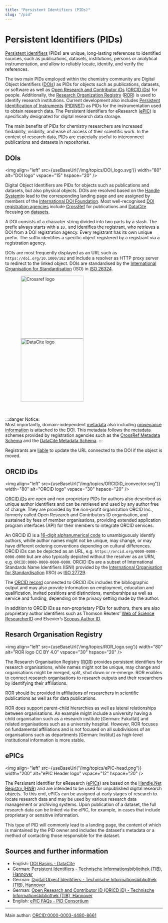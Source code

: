 ```yaml
---
title: "Persistent Identifiers (PIDs)"
slug: "/pid"
---
```


# Persistent Identifiers (PIDs)


[Persistent identifiers](https://doi.org/10.5334/dsj-2017-009) (PIDs) are unique, long-lasting references to identified sources, such as publications, datasets, institutions, persons or analytical instrumentation, and allow to reliably locate, identify, and verify the references.

The two main PIDs employed within the chemistry community are Digital Object Identifiers ([DOIs](https://www.doi.org/)) as PIDs for objects such as publications, datasets, or software as well as [Open Research and Contributor iDs](https://doi.org/10.1087/20120404) ([ORCID iDs](https://orchid.org/)) for people. Additionally, the [Research Organization Registry](https://doi.org/10.6087/kcse.192) ([ROR](https://ror.org/)) is used to identify research institutions. Current development also includes [Persistent Identification of Instruments](https://doi.org/10.5334/dsj-2020-018) ([PIDINST](https://docs.pidinst.org/)) as PIDs for the instrumentation used to obtain research data. The Persistent Identifiers for eResearch ([ePIC](https://www.pidconsortium.net/)) is specifically designated for digital research data storage.

The main benefits of PIDs for chemistry researchers are increased findability, visibility, and ease of access of their scientific work. In the context of research data, PIDs are especially useful to interconnect publications and datasets in repositories.

## DOIs

<img align="left" src={useBaseUrl('/img/topics/DOI_logo.svg')} width="80" alt="DOI logo" vspace="15" hspace="20" />

Digital Object Identifiers are PIDs for objects such as publications and datasets, but also physical objects. DOIs are resolved based on the [Handle System](https://www.handle.net/)to lead to the corresponding landing page and are assigned by members of the [International DOI Foundation](https://datascience.codata.org/articles/abstract/353/). Most well-recognised [DOI registration agencies](https://www.doi.org/the-community/existing-registration-agencies/) include [CrossRef](https://www.crossref.org/) for publications and [DataCite](https://datacite.org/) focusing on [datasets](https://doi.org/10.1109/COINFO.2009.66).

A DOI consists of a character string divided into two parts by a slash. The prefix always starts with a `10.` and identifies the registrant, who retrieves a DOI from a DOI registration agency. Every registrant has its own unique prefix. The suffix identifies a specific object registered by a registrant via a registration agency. 

DOIs are most frequently displayed as an URL such as `https://doi.org/10.1000/182` and include a resolver as HTTP proxy server to redirect to the linked object. DOIs are standardised by the [International Organisation for Standardisation](https://www.iso.org/) (ISO) in [ISO 26324](https://www.iso.org/standard/43506.html).

<div class="text--center">
    <img align="center" src={useBaseUrl("/img/topics/crossref-logo-landscape-200.svg")} width="200" alt="Crossref logo" hspace="50"  />
    <img align="center" src={useBaseUrl("/img/topics/datacite.svg")} class="align-center" width="200" alt="DataCite logo" hspace="50" />
</div>
<br></br>

:::danger Notice:   
Most importantly, domain-independent [metadata](/docs/metadata) also including [provenance information](/docs/provenance) is attached to the DOI. This metadata follows the metadata schemes provided by registration agencies such as the [CrossRef Metadata Schema](https://www.crossref.org/documentation/schema-library/) and the [DataCite Metadata Schema](https://schema.datacite.org/). 
:::

Registrants are [liable](https://support.datacite.org/docs/doi-registration-policy) to update the URL connected to the DOI if the object is moved.

## ORCID iDs

<img align="left" src={useBaseUrl("/img/topics/ORCIDiD_iconvector.svg")} width="80" alt="ORCiD logo" vspace="30" hspace="20" />

[ORCID iDs](https://orchid.org/) are open and non-proprietary PIDs for authors also described as unique author identifiers and can be retrieved and used by any author free of charge. They are provided by the non-profit organization ORCID Inc., formerly called Open Research and Contributors ID organisation, and sustained by fees of member organisations, providing extended application program interfaces (API) for their members to integrate ORCID services.

An ORCID iD is a [16-digit alphanumerical code](https://support.orcid.org/hc/en-us/articles/360006897674-Structure-of-the-ORCID-Identifier) to unambiguously identify authors, whille author names might not be unique, may change, or may have different ordering conventions depending on cultural differences. ORCID iDs can be depicted as an URL, e.g. `https://orcid.org/0000-0000-0000-0000` but are also typically depicted without the resolver as an URN, e.g. `ORCID:0000-0000-0000-0000`. ORCID iDs are a subset of International Standards Name Identifiers (ISNI) provided by the [International Organisation for Standardisation](https://www.iso.org/) (ISO) as [ISO 27729](https://www.iso.org/standard/44292.html).

The [ORCID record](https://doi.org/10.1038/462825a) connected to ORCID iDs includes the bibliographic output and may also provide information on employment, education and qualification, invited positions and distinctions, memberships as well as service and funding, depending on the privacy setting made by the author.

In addition to ORCID iDs as non-proprietary PIDs for authors, there are also proprietary author identifiers such as Thomson Reuters’ [Web of Science ResearcherID](https://www.researcherid.com/#rid-for-researchers) and Elsevier’s [Scopus Author ID](https://www.scopus.com/freelookup/form/author.uri).

## Resarch Organisation Registry

<img align="left" src={useBaseUrl('/img/topics/ROR_logo.svg')} width="80" alt="ROR logo CC BY 4.0" vspace="30" hspace="20" />

The Research Organisation Registry ([ROR](https://ror.org/)) provides persistent identifiers for research organisations, while names might not be unique, may change and organisations might be merged, split, shut down or re-emerge. ROR enables to connect research organisations to research outputs and their researchers by identifying their affiliations. 

ROR should be provided in affiliations of researchers in scientific publications as well as for data publications. 

ROR does support parent-child hierarchies as well as lateral relationships between organisations. An example might include a university having a child organisation such as a research institute [German: Fakultät] and related organisations such as a university hospital. However, ROR focuses on fundamental affiliations and is not focused on all subdivisions of an organisations such as departments [German: Institut] as high-level institutional information is more stable.

## ePICs

<img align="left" src={useBaseUrl("/img/topics/ePIC-head.png")} width="200" alt="ePIC Header logo" vspace="12" hspace="20" />

The Persistent Identifier for eResearch ([ePICs](https://www.pidconsortium.net/)) are based on the [Handle.Net Registry (HNR)](https://www.handle.net/) and are intended to be used for unpublished digital research objects. To this end, ePICs can be assigned at early stages of research to locate research data and may be used by various research data management or archiving systems. Upon publication of a dataset, the full research data can be linked via the ePIC, for example, in cases that include proprietary or sensitive information. 

This type of PID will commonly lead to a landing page, the content of which is maintained by the PID owner and includes the dataset's metadata or a method of contacting those responsible for the dataset.

## Sources and further information

- English: [DOI Basics - DataCite](https://support.datacite.org/docs/doi-basics)
- German: [Persistent Identifiers - Technische Informationsbibliothek (TIB), Hannover](https://projects.tib.eu/pid-service/persistent-identifiers/persistent-identifiers-pids/)
- German: [Digital Object Identifiers - Technische Informationsbibliothek (TIB), Hannover](https://projects.tib.eu/pid-service/persistent-identifiers/digital-object-identifiers-dois/)
- German: [Open Research and Contributor ID (ORICD iD) - Technische Informationsbibliothek (TIB), Hannover](https://projects.tib.eu/pid-service/persistent-identifiers/open-researcher-and-contributor-id-orcid-id/)
- English: [ePIC FAQs - PID Consortium](https://www.pidconsortium.net/?page_id=1060)

----
Main author: [ORCID:0000-0003-4480-8661](https://orcid.org/0000-0003-4480-8661)
